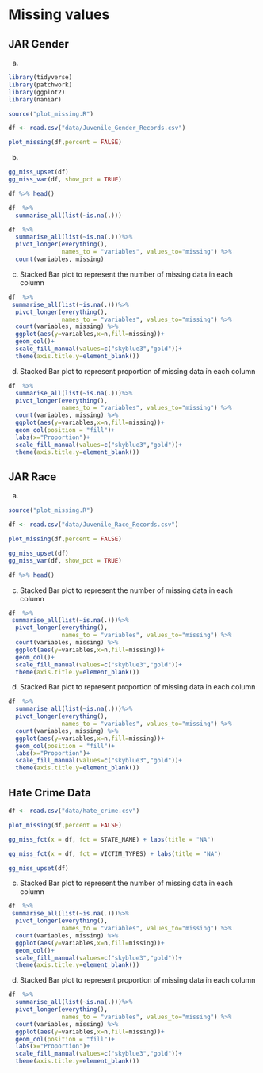 # Missing values

## JAR Gender 


a)
```R
library(tidyverse)
library(patchwork)
library(ggplot2)
library(naniar)

source("plot_missing.R")

df <- read.csv("data/Juvenile_Gender_Records.csv")

plot_missing(df,percent = FALSE)


```

b)

```R
gg_miss_upset(df)
gg_miss_var(df, show_pct = TRUE)
```



```r

df %>% head()
```


```r

df  %>%
  summarise_all(list(~is.na(.)))
```


```r
df  %>%
  summarise_all(list(~is.na(.)))%>%
  pivot_longer(everything(),
               names_to = "variables", values_to="missing") %>%
  count(variables, missing) 

```

c) Stacked Bar plot to represent the number of missing data in each column

```r

df  %>%
 summarise_all(list(~is.na(.)))%>%
  pivot_longer(everything(),
               names_to = "variables", values_to="missing") %>%
  count(variables, missing) %>%
  ggplot(aes(y=variables,x=n,fill=missing))+
  geom_col()+
  scale_fill_manual(values=c("skyblue3","gold"))+
  theme(axis.title.y=element_blank())
```
d) Stacked Bar plot to represent proportion of missing data in each column


```r
df  %>%
  summarise_all(list(~is.na(.)))%>%
  pivot_longer(everything(),
               names_to = "variables", values_to="missing") %>%
  count(variables, missing) %>%
  ggplot(aes(y=variables,x=n,fill=missing))+
  geom_col(position = "fill")+
  labs(x="Proportion")+
  scale_fill_manual(values=c("skyblue3","gold"))+
  theme(axis.title.y=element_blank())
```


## JAR Race 

a)


```R
source("plot_missing.R")

df <- read.csv("data/Juvenile_Race_Records.csv")

plot_missing(df,percent = FALSE)


```

```R
gg_miss_upset(df)
gg_miss_var(df, show_pct = TRUE)
```



```r

df %>% head()
```



c) Stacked Bar plot to represent the number of missing data in each column

```r

df  %>%
 summarise_all(list(~is.na(.)))%>%
  pivot_longer(everything(),
               names_to = "variables", values_to="missing") %>%
  count(variables, missing) %>%
  ggplot(aes(y=variables,x=n,fill=missing))+
  geom_col()+
  scale_fill_manual(values=c("skyblue3","gold"))+
  theme(axis.title.y=element_blank())
```
d) Stacked Bar plot to represent proportion of missing data in each column


```r
df  %>%
  summarise_all(list(~is.na(.)))%>%
  pivot_longer(everything(),
               names_to = "variables", values_to="missing") %>%
  count(variables, missing) %>%
  ggplot(aes(y=variables,x=n,fill=missing))+
  geom_col(position = "fill")+
  labs(x="Proportion")+
  scale_fill_manual(values=c("skyblue3","gold"))+
  theme(axis.title.y=element_blank())
```


## Hate Crime Data 

```R

df <- read.csv("data/hate_crime.csv")

plot_missing(df,percent = FALSE)


```
```R
gg_miss_fct(x = df, fct = STATE_NAME) + labs(title = "NA")
```

```R
gg_miss_fct(x = df, fct = VICTIM_TYPES) + labs(title = "NA")
```



```R
gg_miss_upset(df)
```

c) Stacked Bar plot to represent the number of missing data in each column

```r

df  %>%
 summarise_all(list(~is.na(.)))%>%
  pivot_longer(everything(),
               names_to = "variables", values_to="missing") %>%
  count(variables, missing) %>%
  ggplot(aes(y=variables,x=n,fill=missing))+
  geom_col()+
  scale_fill_manual(values=c("skyblue3","gold"))+
  theme(axis.title.y=element_blank())
```


d) Stacked Bar plot to represent proportion of missing data in each column


```r
df  %>%
  summarise_all(list(~is.na(.)))%>%
  pivot_longer(everything(),
               names_to = "variables", values_to="missing") %>%
  count(variables, missing) %>%
  ggplot(aes(y=variables,x=n,fill=missing))+
  geom_col(position = "fill")+
  labs(x="Proportion")+
  scale_fill_manual(values=c("skyblue3","gold"))+
  theme(axis.title.y=element_blank())
```